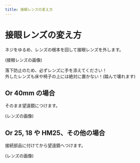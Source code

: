 ```yaml
---
title: 接眼レンズの変え方
---
```



# 接眼レンズの変え方

ネジをゆるめ、レンズの根本を回して接眼レンズを外します。

(接眼レンズの画像)

<Callout type="warning">
  落下防止のため、必ずレンズに手を添えてください！<br />
  外したレンズも床や椅子の上には絶対に置かない！(踏んで壊れます)
</Callout>

## Or 40mm の場合

そのまま望遠鏡につけます。

(レンズの画像)

## Or 25, 18 や HM25、その他の場合

接続部品に付けてから望遠鏡へつけます。

(レンズの画像)
